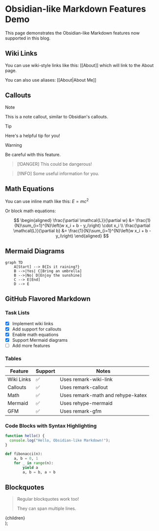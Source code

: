 # Obsidian-like Markdown Features Demo

This page demonstrates the Obsidian-like Markdown features now supported in this blog.

## Wiki Links

You can use wiki-style links like this: [[About]] which will link to the About page.

You can also use aliases: [[About|About Me]]

## Callouts

> [!NOTE]
> This is a note callout, similar to Obsidian's callouts.

> [!TIP]
> Here's a helpful tip for you!

> [!WARNING]
> Be careful with this feature.

> [!DANGER]
> This could be dangerous!

> [!INFO]
> Some useful information for you.

## Math Equations

You can use inline math like this: $E = mc^2$

Or block math equations:

$$
\begin{aligned}
\frac{\partial \mathcal{L}}{\partial w} &= \frac{1}{N}\sum_{i=1}^{N}\left(w x_i + b - y_i\right) \cdot x_i \\
\frac{\partial \mathcal{L}}{\partial b} &= \frac{1}{N}\sum_{i=1}^{N}\left(w x_i + b - y_i\right)
\end{aligned}
$$

## Mermaid Diagrams

```mermaid
graph TD
    A[Start] --> B{Is it raining?}
    B -->|Yes| C[Bring an umbrella]
    B -->|No| D[Enjoy the sunshine]
    C --> E[End]
    D --> E
```

## GitHub Flavored Markdown

### Task Lists

- [x] Implement wiki links
- [x] Add support for callouts
- [x] Enable math equations
- [x] Support Mermaid diagrams
- [ ] Add more features

### Tables

| Feature | Support | Notes |
|---------|---------|-------|
| Wiki Links | ✅ | Uses remark-wiki-link |
| Callouts | ✅ | Uses remark-callout |
| Math | ✅ | Uses remark-math and rehype-katex |
| Mermaid | ✅ | Uses rehype-mermaid |
| GFM | ✅ | Uses remark-gfm |

### Code Blocks with Syntax Highlighting

```javascript
function hello() {
  console.log("Hello, Obsidian-like Markdown!");
}
```

```python
def fibonacci(n):
    a, b = 0, 1
    for _ in range(n):
        yield a
        a, b = b, a + b
```

## Blockquotes

> Regular blockquotes work too!
> 
> They can span multiple lines.

  <div className="w-3/5 mx-auto py-12">
    <article className="prose prose-lg dark:prose-invert">
      {children}
    </article>
  </div>
); 